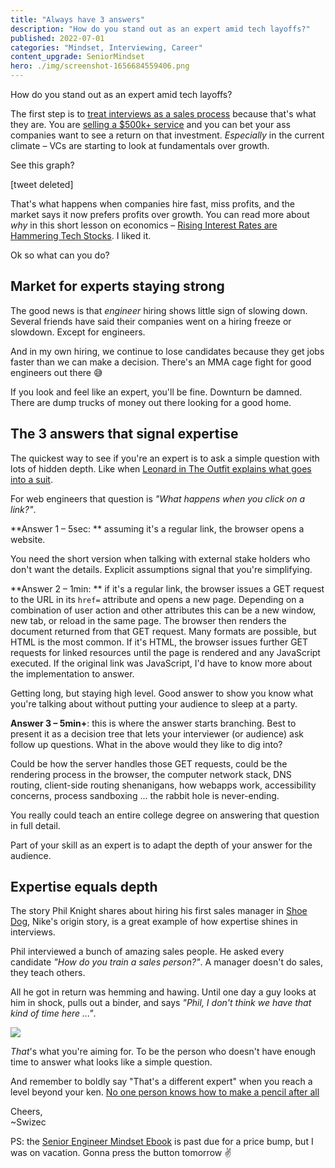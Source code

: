 ```yaml
---
title: "Always have 3 answers"
description: "How do you stand out as an expert amid tech layoffs?"
published: 2022-07-01
categories: "Mindset, Interviewing, Career"
content_upgrade: SeniorMindset
hero: ./img/screenshot-1656684559406.png
---
```


How do you stand out as an expert amid tech layoffs?

The first step is to [treat interviews as a sales process](https://swizec.com/blog/youre-not-asking-for-a-job-youre-selling-a-service/) because that's what they are. You are [selling a $500k+ service](https://swizec.com/blog/what-if-engineers-were-paid-like-athletes/) and you can bet your ass companies want to see a return on that investment. _Especially_ in the current climate – VCs are starting to look at fundamentals over growth.

See this graph?

<!-- https://twitter.com/HayekAndKeynes/status/1541760176826499073 -->

\[tweet deleted\]

That's what happens when companies hire fast, miss profits, and the market says it now prefers profits over growth. You can read more about _why_ in this short lesson on economics – [Rising Interest Rates are Hammering Tech Stocks](https://fullstackeconomics.com/rising-interest-rates-are-hammering-tech-stocks/). I liked it.

Ok so what can you do?

## Market for experts staying strong

The good news is that _engineer_ hiring shows little sign of slowing down. Several friends have said their companies went on a hiring freeze or slowdown. Except for engineers.

And in my own hiring, we continue to lose candidates because they get jobs faster than we can make a decision. There's an MMA cage fight for good engineers out there 😅

If you look and feel like an expert, you'll be fine. Downturn be damned. There are dump trucks of money out there looking for a good home.

## The 3 answers that signal expertise

The quickest way to see if you're an expert is to ask a simple question with lots of hidden depth. Like when [Leonard in The Outfit explains what goes into a suit](https://swizec.com/blog/a-lesson-on-expertise-from-a-great-mafia-movie/).

For web engineers that question is _"What happens when you click on a link?"_.

**Answer 1 – 5sec: ** assuming it's a regular link, the browser opens a website.

You need the short version when talking with external stake holders who don't want the details. Explicit assumptions signal that you're simplifying.

**Answer 2 – 1min: ** if it's a regular link, the browser issues a GET request to the URL in its `href=` attribute and opens a new page. Depending on a combination of user action and other attributes this can be a new window, new tab, or reload in the same page. The browser then renders the document returned from that GET request. Many formats are possible, but HTML is the most common. If it's HTML, the browser issues further GET requests for linked resources until the page is rendered and any JavaScript executed. If the original link was JavaScript, I'd have to know more about the implementation to answer.

Getting long, but staying high level. Good answer to show you know what you're talking about without putting your audience to sleep at a party.

**Answer 3 – 5min+**: this is where the answer starts branching. Best to present it as a decision tree that lets your interviewer (or audience) ask follow up questions. What in the above would they like to dig into?

Could be how the server handles those GET requests, could be the rendering process in the browser, the computer network stack, DNS routing, client-side routing shenanigans, how webapps work, accessibility concerns, process sandboxing ... the rabbit hole is never-ending.

You really could teach an entire college degree on answering that question in full detail.

Part of your skill as an expert is to adapt the depth of your answer for the audience.

## Expertise equals depth

The story Phil Knight shares about hiring his first sales manager in [Shoe Dog](https://en.wikipedia.org/wiki/Shoe_Dog), Nike's origin story, is a great example of how expertise shines in interviews.

Phil interviewed a bunch of amazing sales people. He asked every candidate _"How do you train a sales person?"_. A manager doesn't do sales, they teach others.

All he got in return was hemming and hawing. Until one day a guy looks at him in shock, pulls out a binder, and says _"Phil, I don't think we have that kind of time here ..."_.

![](giphy:nicolas_cage_point)

_That_'s what you're aiming for. To be the person who doesn't have enough time to answer what looks like a simple question.

And remember to boldly say "That's a different expert" when you reach a level beyond your ken. [No one person knows how to make a pencil after all](https://oll.libertyfund.org/title/read-i-pencil-my-family-tree-as-told-to-leonard-e-read-dec-1958)

Cheers,<br/>
~Swizec

PS: the [Senior Engineer Mindset Ebook](https://swizec.com/senior-mindset/) is past due for a price bump, but I was on vacation. Gonna press the button tomorrow ✌️
